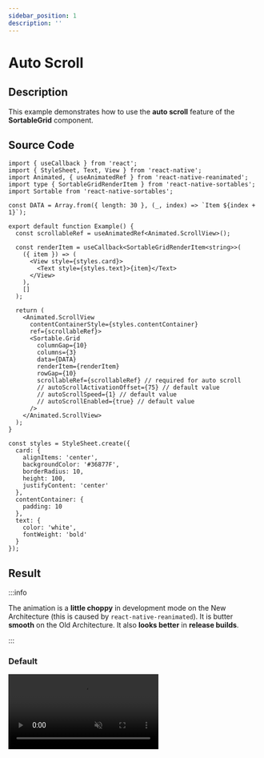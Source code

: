 ```yaml
---
sidebar_position: 1
description: ''
---
```


# Auto Scroll

## Description

This example demonstrates how to use the **auto scroll** feature of the **SortableGrid** component.

## Source Code

```tsx
import { useCallback } from 'react';
import { StyleSheet, Text, View } from 'react-native';
import Animated, { useAnimatedRef } from 'react-native-reanimated';
import type { SortableGridRenderItem } from 'react-native-sortables';
import Sortable from 'react-native-sortables';

const DATA = Array.from({ length: 30 }, (_, index) => `Item ${index + 1}`);

export default function Example() {
  const scrollableRef = useAnimatedRef<Animated.ScrollView>();

  const renderItem = useCallback<SortableGridRenderItem<string>>(
    ({ item }) => (
      <View style={styles.card}>
        <Text style={styles.text}>{item}</Text>
      </View>
    ),
    []
  );

  return (
    <Animated.ScrollView
      contentContainerStyle={styles.contentContainer}
      ref={scrollableRef}>
      <Sortable.Grid
        columnGap={10}
        columns={3}
        data={DATA}
        renderItem={renderItem}
        rowGap={10}
        scrollableRef={scrollableRef} // required for auto scroll
        // autoScrollActivationOffset={75} // default value
        // autoScrollSpeed={1} // default value
        // autoScrollEnabled={true} // default value
      />
    </Animated.ScrollView>
  );
}

const styles = StyleSheet.create({
  card: {
    alignItems: 'center',
    backgroundColor: '#36877F',
    borderRadius: 10,
    height: 100,
    justifyContent: 'center'
  },
  contentContainer: {
    padding: 10
  },
  text: {
    color: 'white',
    fontWeight: 'bold'
  }
});
```

## Result

:::info

The animation is a **little choppy** in development mode on the New Architecture (this is caused by `react-native-reanimated`). It is butter **smooth** on the Old Architecture. It also **looks better** in **release builds**.

:::

### Default


<video autoPlay loop muted width='300px' src={defaultVideo} />

### Custom autoScrollActivationOffset

```tsx
autoScrollActivationOffset={200}
```


<video autoPlay loop muted width='300px' src={offsetVideo} />

### Custom autoScrollSpeed

```tsx
autoScrollSpeed={0.2}
```


<video autoPlay loop muted width='300px' src={speedVideo} />

